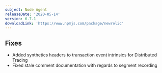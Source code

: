 ```yaml
---
subject: Node Agent
releaseDate: '2020-05-14'
version: 6.7.1
downloadLink: 'https://www.npmjs.com/package/newrelic'
---
```


## Fixes

* Added synthetics headers to transaction event intrinsics for Distributed Tracing
* Fixed stale comment documentation with regards to segment recording
